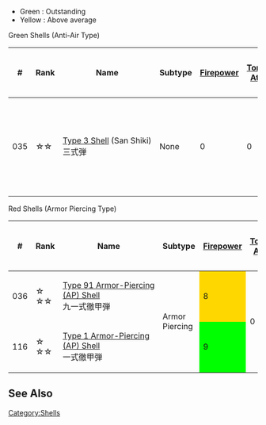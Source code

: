 *Green : Outstanding
*Yellow : Above average

Green Shells (Anti-Air Type)
{| class="wikitable" style="text-align: center;"
|-
!#
!Rank
!Name
!Subtype
![[file:icon_Gun.png|Firepower]]
![[file:icon_Torpedo.png|Torpedo Attack]]
![[file:icon_Dive.png|Dive Bomber Attack]]
![[file:icon_AA.png|Anti-Air]]
![[file:icon_ASW.png|Anti-Submarine]]
![[file:icon_LOS.png|View Range]]
![[file:icon_Hit.png|Accuracy]]
![[File:Icon Evasion.png|Evasion]]
![[file:icon_Range.png|Range]]
!Classes
!Craftable
!Notes
|-
| 035
| ☆☆
| style="white-space:nowrap;text-align:left;" |[[Type 3 Shell]] (San Shiki)<br />{{Template:GreenAmmo}} 三式弾
| None
| 0
| 0
| 0
| style="background-color: lime;" |5
| 0
| 0
| 0
| 0
| 0
| CA(V), BB(V)
| Yes
| style="text-align: left; background-color: lime;" | AA special shell. Also does bonus damage to Installation type targets
|}

Red Shells (Armor Piercing Type)
{| class="wikitable" style="text-align: center;"
|-
!#
!Rank
!Name
!Subtype
![[file:icon_Gun.png|Firepower]]
![[file:icon_Torpedo.png|Torpedo Attack]]
![[file:icon_Dive.png|Dive Bomber Attack]]
![[file:icon_AA.png|Anti-Air]]
![[file:icon_ASW.png|Anti-Submarine]]
![[file:icon_LOS.png|View Range]]
![[file:icon_Hit.png|Accuracy]]
![[File:Icon Evasion.png|Evasion]]
![[file:icon_Range.png|Range]]
!Classes
!Craftable
!Notes
|-
| 036
| ☆<br />☆☆
| style="white-space:nowrap;text-align:left;" |[[Type 91 Armor-Piercing (AP) Shell|Type 91 Armor-Piercing<br />(AP) Shell]]<br />{{Template:RedAmmo}} 九一式徹甲弾
| rowspan="2" |Armor Piercing
| style="background-color: gold;" |8
| rowspan="2" |0
| rowspan="2" |0
| rowspan="2" |0
| rowspan="2" |0
| rowspan="2" |0
| style="background-color: gold;" |1
| rowspan="2" |0
| rowspan="2" |0
| rowspan="2" |BB(V)
| Yes
| 
|-
| 116
| ☆<br />☆☆
| style="white-space:nowrap;text-align:left;" |[[Type 1 Armor-Piercing (AP) Shell|Type 1 Armor-Piercing<br />(AP) Shell]]<br />{{Template:RedAmmo}} 一式徹甲弾
| style="background-color: lime;" |9
| style="background-color: lime;" |2
| No
| style="white-space:nowrap;text-align:left;" | Available through Quests [[Quests#B31|B31]] and [[Quests#B32|B32]]<br />[[Akashi's Improvement Arsenal|Upgradable]] from Type 91 AP Shell
|}

==See Also==
{{Equipmentlist}}
[[Category:Shells]]